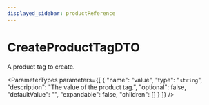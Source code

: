 ```yaml
---
displayed_sidebar: productReference
---
```



# CreateProductTagDTO

A product tag to create.

<ParameterTypes parameters={[
  {
    "name": "value",
    "type": "`string`",
    "description": "The value of the product tag.",
    "optional": false,
    "defaultValue": "",
    "expandable": false,
    "children": []
  }
]} />
